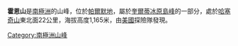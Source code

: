 {{coord|75|46|S|71|44|W|source:GNIS|display=title}}

'''霍恩山'''是[[南極洲|南極洲]]的山峰，位於[[帕爾默地|帕爾默地]]，屬於[[奎爾蒂冰原島峰|奎爾蒂冰原島峰]]的一部分，處於[[哈塞奇山|哈塞奇山]]東北面22公里，海拔高度1,165米，由[[美國|美國]]探險隊發現。

{{Antarctica-geo-stub}}
[[Category:南極洲山峰|Category:南極洲山峰]]